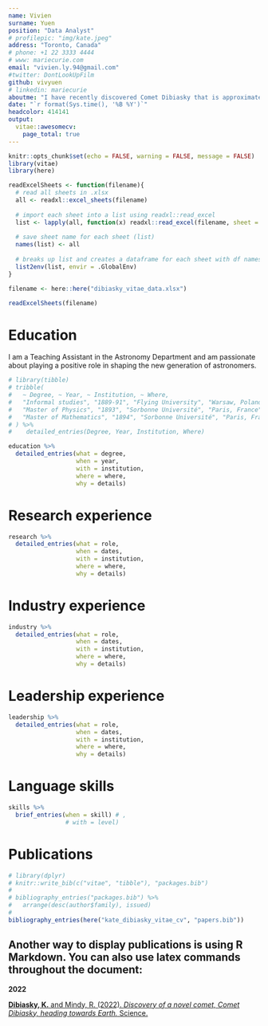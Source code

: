```yaml
---
name: Vivien
surname: Yuen
position: "Data Analyst"
# profilepic: "img/kate.jpeg"
address: "Toronto, Canada"
# phone: +1 22 3333 4444
# www: mariecurie.com
email: "vivien.ly.94@gmail.com"
#twitter: DontLookUpFilm
github: vivyuen
# linkedin: mariecurie
aboutme: "I have recently discovered Comet Dibiasky that is approximately 10-15km in size, and based on my orbital calculations is estimated to strike Earth in 6 months and 14 days"
date: "`r format(Sys.time(), '%B %Y')`"
headcolor: 414141
output: 
  vitae::awesomecv:
    page_total: true
---
```


```r
knitr::opts_chunk$set(echo = FALSE, warning = FALSE, message = FALSE)
library(vitae)
library(here)
```

```r
readExcelSheets <- function(filename){
  # read all sheets in .xlsx 
  all <- readxl::excel_sheets(filename)
  
  # import each sheet into a list using readxl::read_excel
  list <- lapply(all, function(x) readxl::read_excel(filename, sheet = x))
  
  # save sheet name for each sheet (list)
  names(list) <- all
  
  # breaks up list and creates a dataframe for each sheet with df names matching sheet names
  list2env(list, envir = .GlobalEnv)
}
```

```r
filename <- here::here("dibiasky_vitae_data.xlsx")

readExcelSheets(filename)
```

<!-- # Some stuff about me -->

<!--  * I poisoned myself doing research. -->
<!--  * I was the first woman to win a Nobel prize -->
<!--  * I was the first person and only woman to win a Nobel prize in two different sciences. -->

# Education
I am a Teaching Assistant in the Astronomy Department and am passionate about playing a positive role in shaping the new generation of astronomers. 


```r
# library(tibble)
# tribble(
#   ~ Degree, ~ Year, ~ Institution, ~ Where,
#   "Informal studies", "1889-91", "Flying University", "Warsaw, Poland",
#   "Master of Physics", "1893", "Sorbonne Université", "Paris, France",
#   "Master of Mathematics", "1894", "Sorbonne Université", "Paris, France"
# ) %>% 
#    detailed_entries(Degree, Year, Institution, Where)

education %>% 
  detailed_entries(what = degree,
                   when = year,
                   with = institution,
                   where = where,
                   why = details)
```

# Research experience
```r
research %>% 
  detailed_entries(what = role,
                   when = dates,
                   with = institution,
                   where = where,
                   why = details)
```


# Industry experience
```r
industry %>% 
  detailed_entries(what = role,
                   when = dates,
                   with = institution,
                   where = where,
                   why = details)
```

# Leadership experience
```r
leadership %>% 
  detailed_entries(what = role,
                   when = dates,
                   with = institution,
                   where = where,
                   why = details)
```

\newpage

# Language skills
```r
skills %>% 
  brief_entries(when = skill) # ,
                # with = level)
```

<!-- # Nobel Prizes -->

<!-- ```{r} -->
<!-- tribble( -->
<!--   ~Year, ~Type, ~Desc, -->
<!--   1903, "Physics", "Awarded for her work on radioactivity with Pierre Curie and Henri Becquerel", -->
<!--   1911, "Chemistry", "Awarded for the discovery of radium and polonium" -->
<!-- ) %>% -->
<!-- brief_entries( -->
<!--   glue::glue("Nobel Prize in {Type}"), -->
<!--   Year, -->
<!--   Desc -->
<!-- ) -->
<!-- ``` -->

# Publications

```r
# library(dplyr)
# knitr::write_bib(c("vitae", "tibble"), "packages.bib")
# 
# bibliography_entries("packages.bib") %>%
#   arrange(desc(author$family), issued)
# 
bibliography_entries(here("kate_dibiasky_vitae_cv", "papers.bib")) 
```

## Another way to display publications is using R Markdown. You can also use latex commands throughout the document:

\setlength{\leftskip}{0cm}
**2022**

\setlength{\leftskip}{1cm}
[**Dibiasky, K.** and Mindy, R. (2022). *Discovery of a novel comet, Comet Dibiasky, heading towards Earth.* Science.](https://media.giphy.com/media/q9CS6tp1oM45pmj19U/giphy.gif) 